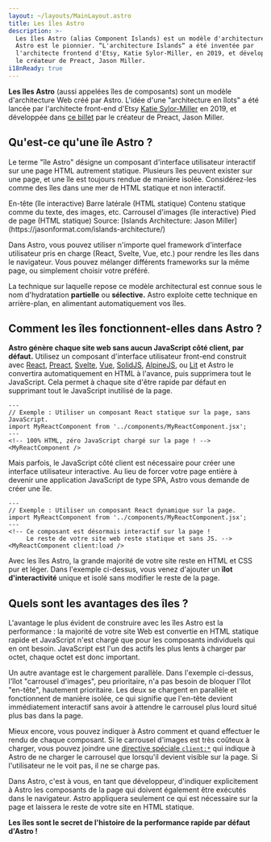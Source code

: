 ```yaml
---
layout: ~/layouts/MainLayout.astro
title: Les îles Astro
description: >-
  Les îles Astro (alias Component Islands) est un modèle d'architecture web dont
  Astro est le pionnier. “L'architecture Islands“ a été inventée par
  l'architecte frontend d'Etsy, Katie Sylor-Miller, en 2019, et développée par
  le créateur de Preact, Jason Miller.
i18nReady: true
---
```




**Les îles Astro** (aussi appelées îles de composants) sont un modèle d'architecture Web créé par Astro. L'idée d'une "architecture en îlots" a été lancée par l'architecte front-end d'Etsy [Katie Sylor-Miller](https://twitter.com/ksylor) en 2019, et développée dans [ce billet](https://jasonformat.com/islands-architecture/) par le créateur de Preact, Jason Miller.

## Qu'est-ce qu'une île Astro ?

Le terme "île Astro" désigne un composant d'interface utilisateur interactif sur une page HTML autrement statique. Plusieurs îles peuvent exister sur une page, et une île est toujours rendue de manière isolée. Considérez-les comme des îles dans une mer de HTML statique et non interactif.

<IslandsDiagram>
    <Fragment slot="headerApp">En-tête (île interactive)</Fragment>
    <Fragment slot="sidebarApp">Barre latérale (HTML statique)</Fragment>
    <Fragment slot="main">
        Contenu statique comme du texte, des images, etc.
    </Fragment>
    <Fragment slot="carouselApp">Carrousel d'images (île interactive)</Fragment>
    <Fragment slot="footer">Pied de page (HTML statique)</Fragment>
    <Fragment slot="source">Source: [Islands Architecture: Jason Miller](https://jasonformat.com/islands-architecture/)</Fragment>
</IslandsDiagram>

Dans Astro, vous pouvez utiliser n'importe quel framework d'interface utilisateur pris en charge (React, Svelte, Vue, etc.) pour rendre les îles dans le navigateur. Vous pouvez mélanger différents frameworks sur la même page, ou simplement choisir votre préféré.

La technique sur laquelle repose ce modèle architectural est connue sous le nom d'hydratation **partielle** ou **sélective.** Astro exploite cette technique en arrière-plan, en alimentant automatiquement vos îles. 

## Comment les îles fonctionnent-elles dans Astro ?

**Astro génère chaque site web sans aucun JavaScript côté client, par défaut.** Utilisez un composant d'interface utilisateur front-end construit avec [React](https://reactjs.org/), [Preact](https://preactjs.com/), [Svelte](https://svelte.dev/), [Vue](https://vuejs.org/), [SolidJS](https://www.solidjs.com/), [AlpineJS](https://alpinejs.dev/), ou [Lit](https://lit.dev/) et Astro le convertira automatiquement en HTML à l'avance, puis supprimera tout le JavaScript. Cela permet à chaque site d'être rapide par défaut en supprimant tout le JavaScript inutilisé de la page.

```astro title="src/pages/index.astro"
---
// Exemple : Utiliser un composant React statique sur la page, sans JavaScript.
import MyReactComponent from '../components/MyReactComponent.jsx';
---
<!-- 100% HTML, zéro JavaScript chargé sur la page ! -->
<MyReactComponent />
```

Mais parfois, le JavaScript côté client est nécessaire pour créer une interface utilisateur interactive. Au lieu de forcer votre page entière à devenir une application JavaScript de type SPA, Astro vous demande de créer une île.

```astro title="src/pages/index.astro" ins="client:load"
---
// Exemple : Utiliser un composant React dynamique sur la page.
import MyReactComponent from '../components/MyReactComponent.jsx';
---
<!-- Ce composant est désormais interactif sur la page ! 
     Le reste de votre site web reste statique et sans JS. -->
<MyReactComponent client:load />
```

Avec les îles Astro, la grande majorité de votre site reste en HTML et CSS pur et léger. Dans l'exemple ci-dessus, vous venez d'ajouter un **îlot d'interactivité** unique et isolé sans modifier le reste de la page.

## Quels sont les avantages des îles ?

L'avantage le plus évident de construire avec les îles Astro est la performance : la majorité de votre site Web est convertie en HTML statique rapide et JavaScript n'est chargé que pour les composants individuels qui en ont besoin. JavaScript est l'un des actifs les plus lents à charger par octet, chaque octet est donc important.

Un autre avantage est le chargement parallèle. Dans l'exemple ci-dessus, l'îlot "carrousel d'images", peu prioritaire, n'a pas besoin de bloquer l'îlot "en-tête", hautement prioritaire. Les deux se chargent en parallèle et fonctionnent de manière isolée, ce qui signifie que l'en-tête devient immédiatement interactif sans avoir à attendre le carrousel plus lourd situé plus bas dans la page.

Mieux encore, vous pouvez indiquer à Astro comment et quand effectuer le rendu de chaque composant. Si le carrousel d'images est très coûteux à charger, vous pouvez joindre une [directive spéciale `client:*`](/fr/reference/directives-reference/#client-directives) qui indique à Astro de ne charger le carrousel que lorsqu'il devient visible sur la page. Si l'utilisateur ne le voit pas, il ne se charge pas.

Dans Astro, c'est à vous, en tant que développeur, d'indiquer explicitement à Astro les composants de la page qui doivent également être exécutés dans le navigateur. Astro appliquera seulement ce qui est nécessaire sur la page et laissera le reste de votre site en HTML statique. 

**Les îles sont le secret de l'histoire de la performance rapide par défaut d'Astro !**

